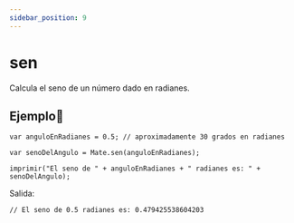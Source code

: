 ```yaml
---
sidebar_position: 9
---
```



# sen
Calcula el seno de un número dado en radianes.

## Ejemplo📝

```dummy
var anguloEnRadianes = 0.5; // aproximadamente 30 grados en radianes

var senoDelAngulo = Mate.sen(anguloEnRadianes);

imprimir("El seno de " + anguloEnRadianes + " radianes es: " + senoDelAngulo);
```

Salida:

```dummy
// El seno de 0.5 radianes es: 0.479425538604203
```